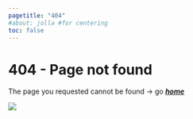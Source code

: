 ```yaml
---
pagetitle: "404"
#about: jolla #for centering
toc: false
---
```


# 404 - Page not found

The page you requested cannot be found → go [***home***](index.qmd)

![](images/interrupt.webp){fig-alt="Vermeer: Girl interrupted at her Music"}
